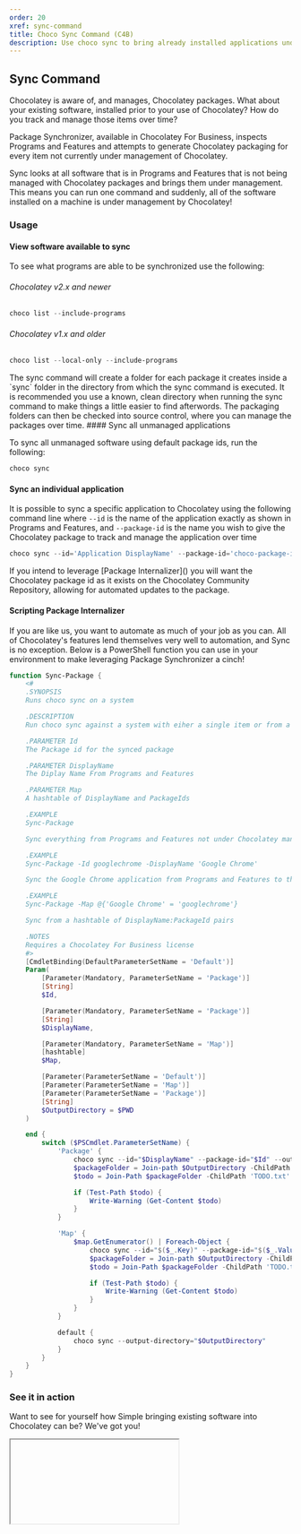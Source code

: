 ---
order: 20
xref: sync-command
title: Choco Sync Command (C4B)
description: Use choco sync to bring already installed applications under Chocolatey management
---

## Sync Command

Chocolatey is aware of, and manages, Chocolatey packages. What about your existing software, installed prior to your use of Chocolatey? How do you track and manage those items over time?

Package Synchronizer, available in Chocolatey For Business, inspects Programs and Features and attempts to generate Chocolatey packaging for every item not currently under management of Chocolatey.

Sync looks at all software that is in Programs and Features that is not being managed with Chocolatey packages and brings them under management. This means you can run one command and suddenly, all of the software installed on a machine is under management by Chocolatey!

### Usage

#### View software available to sync

To see what programs are able to be synchronized use the following:

###### Chocolatey v2.x and newer

```powershell
choco list --include-programs
```

###### Chocolatey v1.x and older

```powershell
choco list --local-only --include-programs
```

<Callout type="info">
  The sync command will create a folder for each package it creates inside a `sync` folder in the directory from which the sync command is executed.
  It is recommended you use a known, clean directory when running the sync command to make things a little easier to find afterwords.
  The packaging folders can then be checked into source control, where you can manage the packages over time.
</Callout>
#### Sync all unmanaged applications

To sync all unmanaged software using default package ids, run the following:

```powershell
choco sync
```

#### Sync an individual application

It is possible to sync a specific application to Chocolatey using the following command line where `--id` is the name of the application exactly as shown in Programs and Features, and `--package-id` is the name you wish to give the Chocolatey package to track and manage the application over time 

```powershell
choco sync --id='Application DisplayName' --package-id='choco-package-id'
```

<Callout type="warning">
  If you intend to leverage [Package Internalizer]() you will want the Chocolatey package id as it exists on the Chocolatey Community Repository, allowing for automated updates to the package.
</Callout>

#### Scripting Package Internalizer

If you are like us, you want to automate as much of your job as you can. All of Chocolatey's features lend themselves very well to automation, and Sync is no exception. Below is a PowerShell function you can
use in your environment to make leveraging Package Synchronizer a cinch!

```powershell
function Sync-Package {
    <#
    .SYNOPSIS
    Runs choco sync on a system

    .DESCRIPTION
    Run choco sync against a system with eiher a single item or from a map

    .PARAMETER Id
    The Package id for the synced package

    .PARAMETER DisplayName
    The Diplay Name From Programs and Features

    .PARAMETER Map
    A hashtable of DisplayName and PackageIds

    .EXAMPLE
    Sync-Package

    Sync everything from Programs and Features not under Chocolatey management

    .EXAMPLE
    Sync-Package -Id googlechrome -DisplayName 'Google Chrome'

    Sync the Google Chrome application from Programs and Features to the googlechrome package id

    .EXAMPLE
    Sync-Package -Map @{'Google Chrome' = 'googlechrome'}

    Sync from a hashtable of DisplayName:PackageId pairs

    .NOTES
    Requires a Chocolatey For Business license
    #>
    [CmdletBinding(DefaultParameterSetName = 'Default')]
    Param(
        [Parameter(Mandatory, ParameterSetName = 'Package')]
        [String]
        $Id,

        [Parameter(Mandatory, ParameterSetName = 'Package')]
        [String]
        $DisplayName,

        [Parameter(Mandatory, ParameterSetName = 'Map')]
        [hashtable]
        $Map,

        [Parameter(ParameterSetName = 'Default')]
        [Parameter(ParameterSetName = 'Map')]
        [Parameter(ParameterSetName = 'Package')]
        [String]
        $OutputDirectory = $PWD
    )

    end {
        switch ($PSCmdlet.ParameterSetName) {
            'Package' {
                choco sync --id="$DisplayName" --package-id="$Id" --output-directory="$OutputDirectory"
                $packageFolder = Join-path $OutputDirectory -ChildPath "sync\$Id"
                $todo = Join-Path $packageFolder -ChildPath 'TODO.txt'

                if (Test-Path $todo) {
                    Write-Warning (Get-Content $todo)
                }
            }

            'Map' {
                $map.GetEnumerator() | Foreach-Object {
                    choco sync --id="$($_.Key)" --package-id="$($_.Value)" --output-directory="$OutputDirectory"
                    $packageFolder = Join-path $OutputDirectory -ChildPath $_.Value
                    $todo = Join-Path $packageFolder -ChildPath 'TODO.txt'

                    if (Test-Path $todo) {
                        Write-Warning (Get-Content $todo)
                    }
                }
            }

            default {
                choco sync --output-directory="$OutputDirectory"
            }
        }
    }
}

```

### See it in action

Want to see for yourself how Simple bringing existing software into Chocolatey can be? We've got you!

<Iframe ratio="16x9" link="https://www.youtube.com/watch?v=MG98KS__5C8" title="Sync in Action" />

<Callout type="info">
    To see all feature videos for Chocolatey for Business, please visit https://chocolatey.org/resources/features#c4b.
</Callout>

### Options and Switches

The following are available in the <Xref title="choco sync" value="choco-command-sync" /> command.

```
     --id=VALUE
     Id - The Display Name from Programs and Features

     --out, --outdir, --outputdirectory, --output-directory=VALUE
     OutputDirectory - Specifies the directory for the generated Chocolatey
       package file(s). If not specified, uses a subdirectory of the current
       directory.
```

### FAQ

#### How do I take advantage of this feature?

You must have the [business edition of Chocolatey](https://chocolatey.org/pricing). Business editions are great for organizations that need to manage the total software management lifecycle.

#### I'm a business customer, now what?

You would periodically run `choco sync`.

#### How does it work?

Chocolatey takes a look at all software in Programs and Features that is not under Chocolatey management, generates packages on the fly and baselines them under the Chocolatey install, ensuring all of the links are tracked.

#### Do I get the packages to add to source?

Yes! Chocolatey will tell you the location of the sync files so you can put them into source control.

#### Some packages have a TODO list

Generating packages on the fly from Programs and Features for non-MSI installers doesn't provide everything necessary to ensure an actual install. So when you take those packages back to source, you will need to finish out the packaging for those so that later when you upgrade, things will work appropriately.

#### How do I get machine parseable output?

Use `-r`. `choco sync -r`.

#### What if I have an existing package that is just not tracking to Programs and Features?

Synchronize can recognize existing packages and sync to those as long as the name of the package is a close match to the software name (e.g. Google Chrome becomes either google-chrome or googlechrome).

### Sync Command Known issues

* Any packages you've installed side by side (`-m`) will show up every time during sync.
* If you have both a 64-bit and 32-bit version of some software installed, sync will track to one on the first run and the other on the next run. This is not a normal scenario.